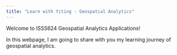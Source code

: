 ```yaml
---
title: "Learn with Yiting - Geospatial Analytics"
---
```


Welcome to ISSS624 Geospatial Analytics Applications!

In this webpage, I am going to share with you my learning journey of geospatial analytics.
